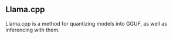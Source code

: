 ## Llama.cpp

Llama.cpp is a method for quantizing models into GGUF, as well as inferencing with them.